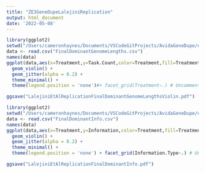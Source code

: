 ```yaml
---
title: "ZE3GeneDupeLalejiniReplication"
output: html_document
date: '2022-05-08'
---
```


```r
library(ggplot2)
setwd("/Users/cameronhaynes/Documents/VSCodeGitProjects/AvidaGeneDupe/experiments/2022-3-29-PaperDuplication/TidiedData")
data <- read.csv("FinalDominantGenomeLengths.csv")
names(data)
ggplot(data,aes(x=Treatment,y=Task.Count,color=Treatment,fill=Treatment)) + #Add color=Replicate with a replicate column to plot each curve seperately 
  geom_violin() +
  geom_jitter(alpha = 0.2) +
  theme_minimal() +
  theme(legend.position = 'none')#+ facet_grid(Treatment~.) # Uncomment to plot faceted by treatment

ggsave("LalejiniEtAlReplicationFinalDominantGenomeLengthsViolin.pdf")
```

```r
library(ggplot2)
setwd("/Users/cameronhaynes/Documents/VSCodeGitProjects/AvidaGeneDupe/experiments/2022-3-29-PaperDuplication/TidiedData")
data <- read.csv("FinalDominantInfo.csv")
names(data)
ggplot(data,aes(x=Treatment,y=Information,color=Treatment,fill=Treatment)) + #Add color=Replicate with a replicate column to plot each curve seperately 
  geom_violin() +
  geom_jitter(alpha = 0.2) +
  theme_minimal() +
  theme(legend.position = 'none') + facet_grid(Information.Type~.) # Uncomment to plot faceted by treatment

ggsave("LalejiniEtAlReplicationFinalDominantInfo.pdf")
```